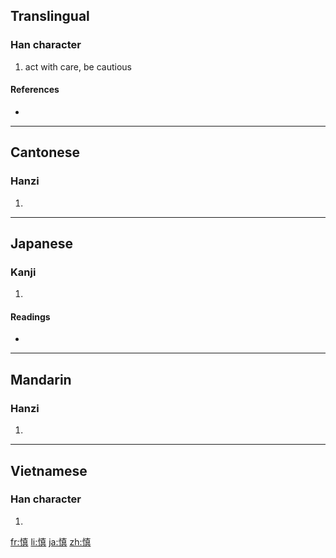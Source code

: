 {{also|愼}}
==Translingual==

===Han character===
{{Han char|rn=61|rad=心|as=10|sn=13|four=9408<sub>1</sub>|canj=心十月金 (PJBC)}}

# act with care, be cautious

====References====
* {{Han ref|kx=0398.261|dkj=11024|dj=0735.350|hdz=42336.020|uh=614E|ud=24910|bh=B756|bd=46934}}

----

==Cantonese==

===Hanzi===
{{yue-hanzi|jyut=|y=san6}}

# {{defn|Cantonese|sort=心10}}

----

==Japanese==

===Kanji===
{{ja-kanji|grade=c|rs=心10}}

# {{defn|Japanese}}

====Readings====
* {{ja-readings|on=[[しん]] (shin)|kun=[[つつしむ]] (tsutsushimu), [[つつしみ]] (tsutsushimi)}}

----

==Mandarin==

===Hanzi===
{{cmn-hanzi|pin=[[shèn]] ([[shen4]])|wg=shen<sup>4</sup>}}

# {{defn|Mandarin|sort=心10}}

----

==Vietnamese==

===Han character===
{{vi-hantu|[[thận]]|rs=心10}}

# {{defn|Vietnamese|sort=心10}}

[[fr:慎]]
[[li:慎]]
[[ja:慎]]
[[zh:慎]]